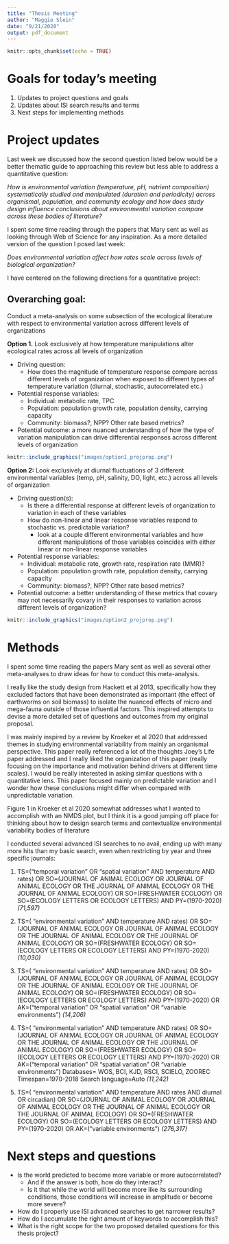 ```yaml
---
title: "Thesis Meeting"
author: "Maggie Slein"
date: "9/21/2020"
output: pdf_document
---
```


```r
knitr::opts_chunk$set(echo = TRUE)
```

# Goals for today's meeting 
1. Updates to project questions and goals
2. Updates about ISI search results and terms 
3. Next steps for implementing methods

# Project updates

Last week we discussed how the second question listed below would be a better thematic guide to approaching this review but less able to address a quantitative question: 

*How is environmental variation (temperature, pH, nutrient composition) systematically studied and manipulated (duration and periodicity) across organismal, population, and community ecology and how does study design influence conclusions about environmental variation compare across these bodies of literature?*

I spent some time reading through the papers that Mary sent as well as looking through Web of Science for any inspiration. As a more detailed version of the question I posed last week: 

*Does environmental variation affect how rates scale across levels of biological organization?*

I have centered on the following directions for a quantitative project:

## Overarching goal:
Conduct a meta-analysis on some subsection of the ecological literature with respect to environmental variation across different levels of organizations

\newpage

**Option 1.**	Look exclusively at how temperature manipulations alter ecological rates across all levels of organization

* Driving question:
  + How does the magnitude of temperature response compare across different levels of organization when exposed to different types of temperature variation (diurnal, stochastic, autocorrelated etc.)

* Potential response variables: 
    + Individual: metabolic rate, TPC 
    +	Population: population growth rate, population density, carrying capacity
    + Community: biomass?, NPP? Other rate based metrics?
* Potential outcome: a more nuanced understanding of how the type of variation manipulation can drive differential responses across different levels of organization

```r
knitr::include_graphics("images/option1_projprop.png")
```

\newpage

**Option 2:** Look exclusively at diurnal fluctuations of 3 different environmental variables (temp, pH, salinity, DO, light, etc.) across all levels of organization 

* Driving question(s):
  + Is there a differential response at different levels of organization to variation in each of these variables 
  +	How do non-linear and linear response variables respond to stochastic vs. predictable variation?
      + look at a couple different environmental variables and how different manipulations of those variables coincides with either linear or non-linear response variables
* Potential response variables:
    + Individual: metabolic rate, growth rate, respiration rate (MMR)?
    + Population: population growth rate, population density, carrying capacity
    + Community: biomass?, NPP? Other rate based metrics?
* Potential outcome: a better understanding of these metrics that covary may not necessarily covary in their responses to variation across different levels of organization?


```r
knitr::include_graphics("images/option2_projprop.png")
```

# Methods

I spent some time reading the papers Mary sent as well as several other meta-analyses to draw ideas for how to conduct this meta-analysis. 

I really like the study design from Hackett et al 2013, specifically how they excluded factors that have been demonstrated as important (the effect of earthworms on soil biomass) to isolate the nuanced effects of micro and mega-fauna outside of those influential factors. This inspired attempts to devise a more detailed set of questions and outcomes from my original proposal. 

I was mainly inspired by a review by Kroeker et al 2020 that addressed themes in studying environmental variability from mainly an organismal perspective. This paper really referenced a lot of the thoughts Joey's Life paper addressed and I really liked the organization of this paper (really focusing on the importance and motivation behind drivers at different time scales). I would be really interested in asking similar questions with a quantitative lens. This paper focused mainly on predictable variation and I wonder how these conclusions might differ when compared with unpredictable variation. 

Figure 1 in Kroeker et al 2020 somewhat addresses what I wanted to accomplish with an NMDS plot, but I think it is a good jumping off place for thinking about how to design search terms and contextualize environmental variability bodies of literature

I conducted several advanced ISI searches to no avail, ending up with many more hits than my basic search, even when restricting by year and three specific journals:

1. TS=(“temporal variation” OR “spatial variation” AND temperature AND rates) OR SO=(JOURNAL OF ANIMAL ECOLOGY OR JOURNAL OF ANIMAL ECOLOGY OR THE JOURNAL OF ANIMAL ECOLOGY OR THE JOURNAL OF ANIMAL ECOLOGY) OR SO=(FRESHWATER ECOLOGY) OR SO=(ECOLOGY LETTERS OR ECOLOGY LETTERS) AND PY=(1970-2020) *(71,597)*

2. TS=( "environmental variation" AND temperature AND rates) OR SO=(JOURNAL OF ANIMAL ECOLOGY OR JOURNAL OF ANIMAL ECOLOGY OR THE JOURNAL OF ANIMAL ECOLOGY OR THE JOURNAL OF ANIMAL ECOLOGY) OR SO=(FRESHWATER ECOLOGY) OR SO=(ECOLOGY LETTERS OR ECOLOGY LETTERS) AND PY=(1970-2020) *(10,030)*

3. TS=( "environmental variation" AND temperature AND rates) OR SO=(JOURNAL OF ANIMAL ECOLOGY OR JOURNAL OF ANIMAL ECOLOGY OR THE JOURNAL OF ANIMAL ECOLOGY OR THE JOURNAL OF ANIMAL ECOLOGY) OR SO=(FRESHWATER ECOLOGY) OR SO=(ECOLOGY LETTERS OR ECOLOGY LETTERS) AND PY=(1970-2020) OR AK=("temporal variation" OR "spatial variation" OR "variable environments")  *(14,206)*

4. TS=( "environmental variation" AND temperature AND rates) OR SO=(JOURNAL OF ANIMAL ECOLOGY OR JOURNAL OF ANIMAL ECOLOGY OR THE JOURNAL OF ANIMAL ECOLOGY OR THE JOURNAL OF ANIMAL ECOLOGY) OR SO=(FRESHWATER ECOLOGY) OR SO=(ECOLOGY LETTERS OR ECOLOGY LETTERS) AND PY=(1970-2020) OR AK=("temporal variation" OR "spatial variation" OR "variable environments") 
Databases= WOS, BCI, KJD, RSCI, SCIELO, ZOOREC 
Timespan=1970-2018
Search language=Auto  *(11,242)*

5. TS=( "environmental variation" AND temperature AND rates AND diurnal OR circadian) OR SO=(JOURNAL OF ANIMAL ECOLOGY OR JOURNAL OF ANIMAL ECOLOGY OR THE JOURNAL OF ANIMAL ECOLOGY OR THE JOURNAL OF ANIMAL ECOLOGY) OR SO=(FRESHWATER ECOLOGY) OR SO=(ECOLOGY LETTERS OR ECOLOGY LETTERS) AND PY=(1970-2020) OR AK=("variable environments")
*(276,317)*


\newpage
# Next steps and questions 
* Is the world predicted to become more variable or more autocorrelated? 
    + And if the answer is both, how do they interact? 
    + Is it that while the world will become more like its surrounding conditions, those conditions will increase in amplitude or become more severe?
* How do I properly use ISI advanced searches to get narrower results?
* How do I accumulate the right amount of keywords to accomplish this?
* What is the right scope for the two proposed detailed questions for this thesis project?